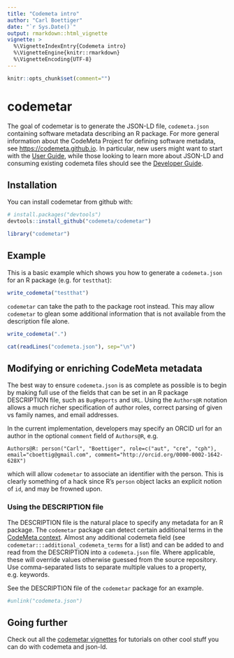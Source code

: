 ```yaml
---
title: "Codemeta intro"
author: "Carl Boettiger"
date: "`r Sys.Date()`"
output: rmarkdown::html_vignette
vignette: >
  %\VignetteIndexEntry{Codemeta intro}
  %\VignetteEngine{knitr::rmarkdown}
  %\VignetteEncoding{UTF-8}
---
```



```r
knitr::opts_chunk$set(comment="")
```



# codemetar

The goal of codemetar is to generate the JSON-LD file, `codemeta.json` containing software metadata describing an R package.  For more general information about the CodeMeta Project for defining software metadata, see <https://codemeta.github.io>.  In particular, new users might want to start with the [User Guide](https://codemeta.github.io/user-guide/), while those looking to learn more about JSON-LD and consuming existing codemeta files should see the [Developer Guide](https://codemeta.github.io/developer-guide/).   

## Installation

You can install codemetar from github with:

```r
# install.packages("devtools")
devtools::install_github("codemeta/codemetar")
```

```r
library("codemetar")
```

## Example

This is a basic example which shows you how to generate a `codemeta.json` for an R package (e.g. for `testthat`):

```r
write_codemeta("testthat")
```

`codemetar` can take the path to the package root instead.  This may allow `codemetar` to glean some additional information that is not available from the description file alone.  

```r
write_codemeta(".")
```

```r
cat(readLines("codemeta.json"), sep="\n")
```

## Modifying or enriching CodeMeta metadata

The best way to ensure `codemeta.json` is as complete as possible is to begin by making full use of the fields that can be set in an R package DESCRIPTION file, such as `BugReports` and `URL`.  Using the `Authors@R` notation allows a much richer specification of author roles, correct parsing of given vs family names, and email addresses. 

In the current implementation, developers may specify an ORCID url for an author in the optional `comment` field of `Authors@R`, e.g.

```
Authors@R: person("Carl", "Boettiger", role=c("aut", "cre", "cph"), email="cboettig@gmail.com", comment="http://orcid.org/0000-0002-1642-628X")
```

which will allow `codemetar` to associate an identifier with the person.  This is clearly something of a hack since R's `person` object lacks an explicit notion of `id`, and may be frowned upon.  

### Using the DESCRIPTION file

The DESCRIPTION file is the natural place to specify any metadata for an R package.  The `codemetar` package can detect certain additional terms in the [CodeMeta context](https://codemeta.github.io/terms).  Almost any additional codemeta field (see `codemetar:::additional_codemeta_terms` for a list) and can be added to and read from the DESCRIPTION into a `codemeta.json` file.  Where applicable, these will override values otherwise guessed from the source repository.  Use comma-separated lists to separate multiple values to a property, e.g. keywords.  

See the DESCRIPTION file of the `codemetar` package for an example.  


```r
#unlink("codemeta.json")
```


## Going further

Check out all the [codemetar vignettes](https://codemeta.github.io/codemetar/articles/index.html) for tutorials on other cool stuff you can do with codemeta and json-ld.  

